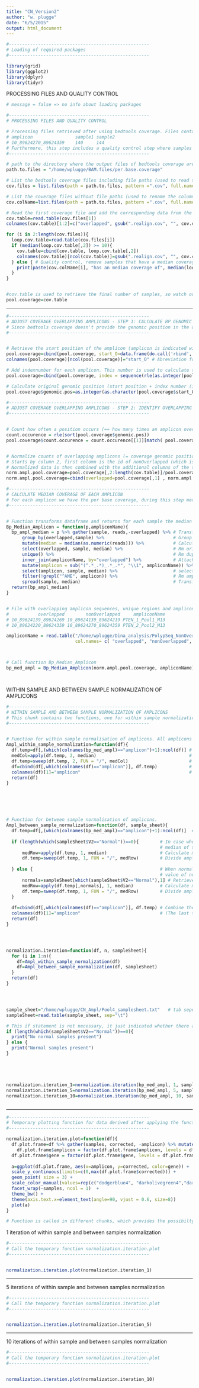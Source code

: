 ```yaml
---
title: "CN_Version2"
author: "w. plugge"
date: "6/5/2015"
output: html_document
---
```




```r
#-----------------------------------------------------
# Loading of required packages
#-----------------------------------------------------

library(grid)
library(ggplot2)
library(dplyr)
library(tidyr)


```


PROCESSING FILES AND QUALITY CONTROL

```r
# message = false => no info about loading packages

#-----------------------------------------------------
# PROCESSING FILES AND QUALITY CONTROL

# Processing files retrieved after using bedtools coverage. Files contain per base pair coverage of all amplicons. Data from these files (of all   samples) will be merged into one table, which has the following structure:
# amplicon                sample1 sample2
# 10_89624270_89624359    140     144  
# Furthermore, this step includes a quality control step where samples with a median coverage lower than 10 are excluded from further analysis
#-----------------------------------------------------

# path to the directory where the output files of bedtools coverage are stored
path.to.files = "/home/wplugge/BAM.files/per.base.coverage"

# List the bedtools coverage files including file paths (used to read the tables) 
cov.files = list.files(path = path.to.files, pattern =".cov", full.names = TRUE)

# List the coverage files without file paths (used to rename the columns of the resulting table)
cov.colName=list.files(path = path.to.files, pattern =".cov", full.names = FALSE)

# Read the first coverage file and add the corresponding data from the remaining files in the for loop
cov.table=read.table(cov.files[1])
colnames(cov.table)[1:2]=c("overlapped", gsub(".realign.cov", "", cov.colName[1]))

for (i in 2:length(cov.files)){
  loop.cov.table=read.table(cov.files[i])
  if (median(loop.cov.table[,2]) >= 10){
    cov.table=cbind(cov.table, loop.cov.table[,2]) 
    colnames(cov.table)[ncol(cov.table)]=gsub(".realign.cov", "", cov.colName[i])  
  } else { # Quality control, remove samples that have a median coverage < 10
    print(paste(cov.colName[i], "has an median coverage of", median(loop.cov.table[,2]),"and excluded from further analysis", paste=" " ))
  }
} 


#cov.table is used to retrieve the final number of samples, so watch out with replacing these variables
pool.coverage=cov.table  


```

--------------------------------------------------------------------------------------

```r

#-----------------------------------------------------
# ADJUST COVERAGE OVERLAPPING AMPLICONS - STEP 1: CALCULATE BP GENOMIC POSITIONS 
# Since bedtools coverage doesn't provide the genomic position in the outputfiles, we calculate these using the start position of the amplicon and their assigned index number 
#-----------------------------------------------------


# Retrieve the start position of the amplicon (amplicon is indicated with 10_89624270_89624359 and we want 89624270)
pool.coverage=cbind(pool.coverage, start_O=data.frame(do.call('rbind', strsplit(as.character(pool.coverage[,1]),'_',fixed=TRUE)))[2])
colnames(pool.coverage)[ncol(pool.coverage)]="start_O" # Abreviation for start overlapping region (amplicons also have unique regions)

# Add indexnumber for each amplicon. This number is used to calculate the per base genomic position. The minus 1 makes sure that the first position is the start position, meaning that the last position is not included in the analysis.
pool.coverage=cbind(pool.coverage, index = sequence(rle(as.integer(pool.coverage$overlapped))$lengths)-1)

# Calculate original genomic position (start position + index number (index starts from 0)) corresponding with coverage
pool.coverage$genomic.pos=as.integer(as.character(pool.coverage$start_O))+as.integer(as.character(pool.coverage$index))

```




```r

#-----------------------------------------------------
# ADJUST COVERAGE OVERLAPPING AMPLICONS - STEP 2: IDENTIFY OVERLAPPING AMPLICONS & DIVIDE COVERAGE BY NUMBER OF AMPLICONS OVERLAPPING THAT POSITION
#-----------------------------------------------------


# Count how often a position occurs (== how many times an amplicon overlaps the same genomic position)
count.occurence = rle(sort(pool.coverage$genomic.pos))
pool.coverage$count.occurence = count.occurence[[1]][match( pool.coverage$genomic.pos , count.occurence[[2]])]


# Normalize counts of overlapping amplicons (= coverage genomic position (per base)/ number of amplicons overlapping this region)
# Starts by column 2, first colomn is the id of nonOverlapped (which is actually the ID of overlapping region)
# Normalized data is then combined with the additional columns of the table pool.coverage.
norm.ampl.pool.coverage=pool.coverage[,2:length(cov.table)]/pool.coverage[,which(colnames(pool.coverage)=="count.occurence")]
norm.ampl.pool.coverage=cbind(overlapped=pool.coverage[,1] , norm.ampl.pool.coverage) #, pool.coverage[c("start_O","index","genomic.pos","count.occurence")])

```


```r

#-----------------------------------------------------
# CALCULATE MEDIAN COVERAGE OF EACH AMPLICON
# For each amplicon we have the per base coverage, during this step median coverage per amplicon is assigned to corresponding amplicon.  
#-----------------------------------------------------


# Function transforms dataframe and returns for each sample the median of the per base pair coverage associated with that amplicon.
Bp_Median_Amplicon = function(p,ampliconName){
  bp_ampl_median = p %>% gather(sample, reads,-overlapped) %>% # Transform dataframe
      group_by(overlapped,sample) %>%                          # Group data by "overlapped" (=ampl ID) and sample
      mutate(median = median(as.numeric(reads))) %>%           # Calculate median coverage of each ampl per sample
      select(overlapped, sample, median) %>%                   # Rm original coverage values (that column is not selected)
      unique() %>%                                             # Rm duplicated rows
      inner_join(ampliconName, by="overlapped") %>%            # Attach amplicon names to table
      mutate(amplicon = sub("(^.*_.*)_.*_.*", "\\1", ampliconName)) %>% # simplify amplicon name
      select(amplicon, sample, median) %>%                     # select these columns from the table (others are removed)
      filter(!grepl("^AME", amplicon)) %>%                     # Rm ampl targeting X and Y chr (not used for diagnosis, just sex determination)
      spread(sample, median)                                   # Transform dataframe back to initial format
  return(bp_ampl_median)
}


# File with overlapping amplicon sequences, unique regions and amplicon name
#           overlapped        nonOverlapped     ampliconName
# 10_89624139_89624269 10_89624139_89624219 PTEN_1_Pool1_M13
# 10_89624220_89624359 10_89624270_89624359 PTEN_2_Pool2_M13

ampliconName = read.table("/home/wplugge/Dina_analysis/PolypSeq_NonOverlapping-AmpliconName.txt",head=F, sep=" ", as.is=T,
                          col.names= c( "overlapped", "nonOverlapped", "ampliconName"))



# Call function Bp_Median_Amplicon
bp_med_ampl = Bp_Median_Amplicon(norm.ampl.pool.coverage, ampliconName)




```


WITHIN SAMPLE AND BETWEEN SAMPLE NORMALIZATION OF AMPLICONS


```r

#-----------------------------------------------------
# WITHIN SAMPLE AND BETWEEN SAMPLE NORMALIZATION OF AMPLICONS
# This chunk contains two functions, one for within sample normalization of amplicons and one for between sample normalization
#-----------------------------------------------------


# Function for within sample normalisation of amplicons. All amplicons of one sample are divided by the median coverage of that sample.
Ampl_within_sample_normalization=function(df){
  df.temp=df[,(which(colnames(bp_med_ampl)=="amplicon")+1):ncol(df)] # Select only columns with (normalized) coverage values
  medCol=apply(df.temp, 2, median)                                   # Calculate median "coverage" within sample (on columns)
  df.temp=sweep(df.temp, 2, FUN = "/", medCol)                       # Divide all values of one sample by the median of that sample (on columns)
  df=cbind(df[,which(colnames(df)=="amplicon")], df.temp)            # Combine the amplicon column and adjusted coverage values into one table
  colnames(df)[1]="amplicon"                                         # (The last two steps returns a complete table back)
  return(df)
}






# Function for between sample normalisation of amplicons. 
Ampl_between_sample_normalization=function(df, sample_sheet){
  df.temp=df[,(which(colnames(bp_med_ampl)=="amplicon")+1):ncol(df)]  # Select only columns with (normalized) coverage values
  
  if (length(which(sampleSheet$V2=="Normal"))==0){        # In case where no control samples (normals) are present, divide amplicon values by the 
                                                          # median of that particular amplicon accross all samples
      medRow=apply(df.temp, 1, median)                    # Calculate median "coverage" between samples (on rows)
      df.temp=sweep(df.temp, 1, FUN = "/", medRow)        # Divide amplicon coverage by the median coverage accros all samples of that amplicon
      
  } else {                                                # When normal samples are present, divide all amplicon values by the amplicon median  
                                                          # value of normal samples
      normals=sampleSheet[which(sampleSheet$V2=="Normal"),1] # Retrieve the names of normal samples.
      medRow=apply(df.temp[,normals], 1, median)          # Calculate median "coverage" using only the normal samples (on rows)
      df.temp=sweep(df.temp, 1, FUN = "/", medRow)        # Divide amplicon coverage by the median coverage of normal samples of that amplicon
  }
  
  df=cbind(df[,which(colnames(df)=="amplicon")], df.temp) # Combine the amplicon column and adjusted coverage values into one table
  colnames(df)[1]="amplicon"                              # (The last two steps returns a complete table back)  
  return(df)
}




normalization.iteration=function(df, n, sampleSheet){
  for (i in 1:n){
    df=Ampl_within_sample_normalization(df)
    df=Ampl_between_sample_normalization(df, sampleSheet)
  }
  return(df)
}




sample_sheet="/home/wplugge/CN_Ampl/Pool4_samplesheet.txt"   # tab seperated file; two columns: samplename <Tumor/Normal>
sampleSheet=read.table(sample_sheet, sep="\t")  

# This if statement is not necessary, it just indicated whether there are normal samples present or not
if (length(which(sampleSheet$V2=="Normal"))==0){ 
  print("No normal samples present")
} else {
  print("Normal samples present")
}





normalization.iteration_1=normalization.iteration(bp_med_ampl, 1, sampleSheet)
normalization.iteration_5=normalization.iteration(bp_med_ampl, 5, sampleSheet)
normalization.iteration_10=normalization.iteration(bp_med_ampl, 10, sampleSheet)



```

--------------------------------------------------------------------------------------



```r

#-----------------------------------------------------
# Temporary plotting function for data derived after applying the function "normalization.iteration"
#-----------------------------------------------------

normalization.iteration.plot=function(df){
  df.plot.frame=df %>% gather(samples, corrected, -amplicon) %>% mutate(gene = sub("_.*", "", amplicon)) # transform dataframe for plotting
    df.plot.frame$amplicon = factor(df.plot.frame$amplicon, levels = df.plot.frame$amplicon)
  df.plot.frame$gene = factor(df.plot.frame$gene, levels = df.plot.frame$gene)
  
  a=ggplot(df.plot.frame, aes(x=amplicon, y=corrected, color=gene)) + 
  scale_y_continuous(limits=c(0,max(df.plot.frame$corrected))) +  
  geom_point( size = 3) + 
  scale_color_manual(values=rep(c("dodgerblue4", "darkolivegreen4","darkorchid3", "black"),length.out=length(unique(df.plot.frame$gene))))+
  facet_wrap(~samples, ncol = 1)  +
  theme_bw() +
  theme(axis.text.x=element_text(angle=90, vjust = 0.6, size=8))
  plot(a)
}

# Function is called in different chunks, which provides the possibilty to add some extra text between the tables....

```

1 iteration of within sample and between samples normalization

```r

#-----------------------------------------------------
# Call the temporary function normalization.iteration.plot
#-----------------------------------------------------


normalization.iteration.plot(normalization.iteration_1)
```
--------------------------------------------------------------------------------------

5 iterations of within sample and between samples normalization

```r

#-----------------------------------------------------
# Call the temporary function normalization.iteration.plot
#-----------------------------------------------------


normalization.iteration.plot(normalization.iteration_5)
```
--------------------------------------------------------------------------------------

10 iterations of within sample and between samples normalization


```r

#-----------------------------------------------------
# Call the temporary function normalization.iteration.plot
#-----------------------------------------------------


normalization.iteration.plot(normalization.iteration_10)


```
